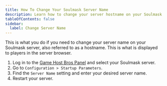```yaml
---
title: How To Change Your Soulmask Server Name
description: Learn how to change your server hostname on your Soulmask server.
tableOfContents: false
sidebar:
  label: Change Server Name
---
```


This is what you do if you need to change your server name on your Soulmask server, also referred to as a hostname. This is what is displayed to players in the server browser.

1. Log in to the [Game Host Bros Panel](https://panel.gamehostbros.com/) and select your Soulmask server.
2. Go to `Configuration > Startup Parameters`.
3. Find the `Server Name` setting and enter your desired server name.
4. Restart your server.